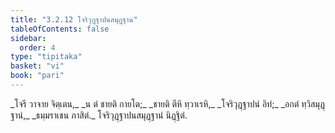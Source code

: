 ```yaml
---
title: "3.2.12 โจริวุฏฺฐาปนสมุฏฺฐาน"
tableOfContents: false
sidebar:
  order: 4
type: "tipitaka"
basket: "vi"
book: "pari"
---
```



<DynamicBreadcrumb />

<Division number="269" book="pari">

<Paragraph number="1145" type="verses" book="pari">
_โจรี วาจาย จิตฺเตน,_  
_น ตํ ชายติ กายโต;_  
_ชายติ ตีหิ ทฺวาเรหิ,_  
_โจริวุฏฺฐาปนํ อิทํ;_  
_อกตํ ทฺวิสมุฏฺฐานํ,_  
_ธมฺมราเชน ภาสิตํ._  


</Paragraph>
</Division>

<Paragraph number="1146" type="center" book="pari">
โจริวุฏฺฐาปนสมุฏฺฐานํ นิฏฺฐิตํ.
</Paragraph>